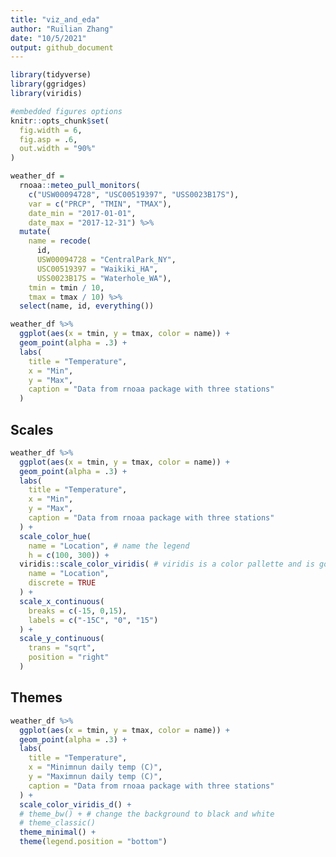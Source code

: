 ```yaml
---
title: "viz_and_eda"
author: "Ruilian Zhang"
date: "10/5/2021"
output: github_document
---
```


```r
library(tidyverse)
library(ggridges)
library(viridis)

#embedded figures options
knitr::opts_chunk$set(
  fig.width = 6,
  fig.asp = .6,
  out.width = "90%"
)
```

```r
weather_df = 
  rnoaa::meteo_pull_monitors(
    c("USW00094728", "USC00519397", "USS0023B17S"),
    var = c("PRCP", "TMIN", "TMAX"), 
    date_min = "2017-01-01",
    date_max = "2017-12-31") %>%
  mutate(
    name = recode(
      id, 
      USW00094728 = "CentralPark_NY", 
      USC00519397 = "Waikiki_HA",
      USS0023B17S = "Waterhole_WA"),
    tmin = tmin / 10,
    tmax = tmax / 10) %>%
  select(name, id, everything())
```


```r
weather_df %>% 
  ggplot(aes(x = tmin, y = tmax, color = name)) +
  geom_point(alpha = .3) +
  labs(
    title = "Temperature",
    x = "Min",
    y = "Max",
    caption = "Data from rnoaa package with three stations"
  )
```


## Scales

```r
weather_df %>% 
  ggplot(aes(x = tmin, y = tmax, color = name)) +
  geom_point(alpha = .3) +
  labs(
    title = "Temperature",
    x = "Min",
    y = "Max",
    caption = "Data from rnoaa package with three stations"
  ) +
  scale_color_hue(
    name = "Location", # name the legend
    h = c(100, 300)) + 
  viridis::scale_color_viridis( # viridis is a color pallette and is good
    name = "Location", 
    discrete = TRUE
  ) + 
  scale_x_continuous(
    breaks = c(-15, 0,15),
    labels = c("-15C", "0", "15")
  ) + 
  scale_y_continuous(
    trans = "sqrt",
    position = "right"
  )

```


## Themes

```r
weather_df %>% 
  ggplot(aes(x = tmin, y = tmax, color = name)) +
  geom_point(alpha = .3) +
  labs(
    title = "Temperature",
    x = "Minimnun daily temp (C)",
    y = "Maximnun daily temp (C)",
    caption = "Data from rnoaa package with three stations"
  ) +
  scale_color_viridis_d() +
  # theme_bw() + # change the background to black and white
  # theme_classic()
  theme_minimal() +
  theme(legend.position = "bottom")
```

